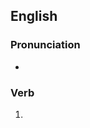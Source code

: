 ==English==

===Pronunciation===
* {{a|UK}} {{IPA|/ˈdaɪtəd/|lang=en}}

===Verb===
{{head|en|verb form}}

# {{en-past of|dight}}